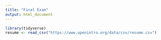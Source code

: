 ```yaml
---
title: "Final Exam"
output: html_document
---
```


```r
library(tidyverse)
resume <- read_csv("https://www.openintro.org/data/csv/resume.csv")
```

